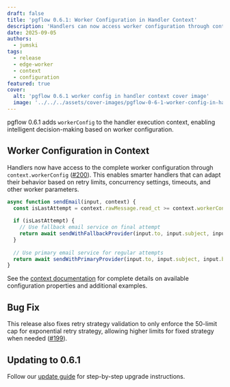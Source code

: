 ```yaml
---
draft: false
title: 'pgflow 0.6.1: Worker Configuration in Handler Context'
description: 'Handlers can now access worker configuration through context.workerConfig for intelligent decision-making based on retry limits, concurrency settings, and other worker parameters.'
date: 2025-09-05
authors:
  - jumski
tags:
  - release
  - edge-worker
  - context
  - configuration
featured: true
cover:
  alt: 'pgflow 0.6.1 worker config in handler context cover image'
  image: '../../../assets/cover-images/pgflow-0-6-1-worker-config-in-handler-context.png'
---
```



pgflow 0.6.1 adds `workerConfig` to the handler execution context, enabling intelligent decision-making based on worker configuration.

## Worker Configuration in Context

Handlers now have access to the complete worker configuration through `context.workerConfig` ([#200](https://github.com/pgflow-dev/pgflow/issues/200)). This enables smarter handlers that can adapt their behavior based on retry limits, concurrency settings, timeouts, and other worker parameters.

```typescript
async function sendEmail(input, context) {
  const isLastAttempt = context.rawMessage.read_ct >= context.workerConfig.retry.limit;
  
  if (isLastAttempt) {
    // Use fallback email service on final attempt
    return await sendWithFallbackProvider(input.to, input.subject, input.body);
  }
  
  // Use primary email service for regular attempts
  return await sendWithPrimaryProvider(input.to, input.subject, input.body);
}
```

See the [context documentation](/reference/context/#workerconfig) for complete details on available configuration properties and additional examples.


## Bug Fix

This release also fixes retry strategy validation to only enforce the 50-limit cap for exponential retry strategy, allowing higher limits for fixed strategy when needed ([#199](https://github.com/pgflow-dev/pgflow/issues/199)).

## Updating to 0.6.1

Follow our [update guide](/deploy/update-pgflow/) for step-by-step upgrade instructions.